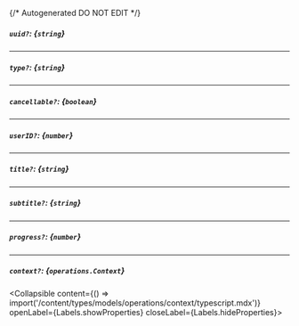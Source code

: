 {/* Autogenerated DO NOT EDIT  */}

##### `uuid?`: *{`string`}*

---
##### `type?`: *{`string`}*

---
##### `cancellable?`: *{`boolean`}*

---
##### `userID?`: *{`number`}*

---
##### `title?`: *{`string`}*

---
##### `subtitle?`: *{`string`}*

---
##### `progress?`: *{`number`}*

---
##### `context?`: *{`operations.Context`}*
<Collapsible content={() => import('/content/types/models/operations/context/typescript.mdx')} openLabel={Labels.showProperties} closeLabel={Labels.hideProperties}>
</Collapsible>


